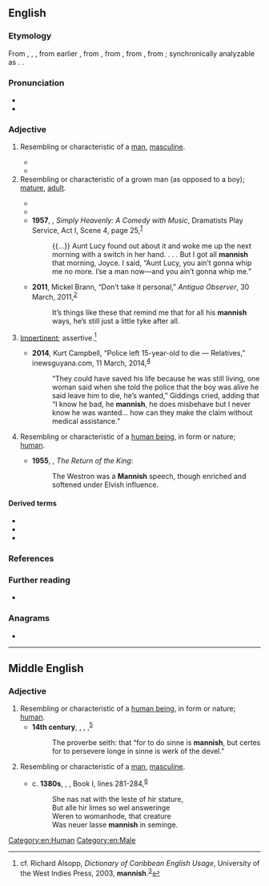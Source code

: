 ==English==

===Etymology===
From {{inh|en|enm|mannish}}, {{m|enm|mannisshe}}, {{m|enm|mannysh}}, from earlier {{m|enm|mennish|t=human", also "humanity, mankind}}, from {{inh|en|ang|mennisċ|t=human, natural, humane", also "mankind, human race}}, from {{inh|en|gem-pro|*manniskaz|t=human}}, from {{der|en|gem-pro|*mann-|t=man, human, person}}, from {{der|en|ine-pro|*man-|t=man}}; synchronically analyzable as {{suf|en|man|ish}}. {{doublet|en|mennish|mensk|mense|mensch}}.

===Pronunciation===
* {{IPA|en|/ˈmæn.ɪʃ/}}
* {{rhymes|en|ænɪʃ|s=2}}

===Adjective===
{{en-adj}}

# {{lb|en|of a woman}} Resembling or characteristic of a [[man]], [[masculine]]. {{defdate|from 16th c. (from 14th c. in Middle English)}}
#: {{syn|en|butch|masculine|unladylike}}
#* {{RQ:Shakespeare Troilus and Cressida|III|3|text=A woman impudent and '''mannish''' grown<br>Is not more loathed than an effeminate man<br>In time of action.}}
#* {{quote-book|en|author=Radclyffe Hall|authorlink=Radclyffe Hall|chapter=7|title={{w|The Well of Loneliness}}|location=London|publisher={{w|Jonathan Cape}}|year=1928|oclc=5359892|location2=New York, N.Y.|publisher2=[[w:Pascal Covici|Covici Friede Publishers]]|year2=October 1932|section2=book 1, section 1|page2=68|pageurl2=https://archive.org/details/wellofloneliness00hall/page/68/mode/1up|oclc2=872643730|passage=She detested the look of herself in large goggles, detested being forced to tie on her hat, detested the heavy, '''mannish''' coat of rough tweed that Sir Philip insisted she must wear when motoring.}}
# Resembling or characteristic of a grown man (as opposed to a boy); [[mature]], [[adult]]. {{defdate|from 16th c.}}
#: {{syn|en|manly|grown up}}
#* {{RQ:Shakespeare Cymbeline|IV|2|text=And let us, Polydore, though now our voices<br>Have got the '''mannish''' crack, sing him to the ground,}}
#* {{RQ:Richardson Clarissa|volume=I|letter=8|url=http://www.gutenberg.org/files/9296/9296-h/9296-h.htm|text=And so, with an air of '''mannish''' superiority, he seems rather to pity the bashful girl, than to apprehend that he shall not succeed.}}
#* '''1957''', {{w|Langston Hughes}}, ''Simply Heavenly: A Comedy with Music'', Dramatists Play Service, Act I, Scene 4, page 25,<sup>[https://books.google.ca/books?id=K6yY9OCGE6oC&printsec=frontcover#v=onepage&q&f=false]</sup>
#*: {{...}} Aunt Lucy found out about it and woke me up the next morning with a switch in her hand. . . . But I got all '''mannish''' that morning, Joyce. I said, “Aunt Lucy, you ain’t gonna whip me no more. I’se a man now—and you ain’t gonna whip me.”
#* '''2011''', Mickel Brann, “Don’t take it personal,” ''Antigua Observer'', 30 March, 2011,<sup>[http://antiguaobserver.com/don%E2%80%99t-take-it-personal/]</sup>
#*: It’s things like these that remind me that for all his '''mannish''' ways, he’s still just a little tyke after all.
# {{lb|en|Caribbean|Guyana}} [[impertinent|Impertinent]]; assertive.<ref>cf. Richard Alsopp, ''Dictionary of Caribbean English Usage'', University of the West Indies Press, 2003, '''mannish'''.<sup>[https://books.google.ca/books?id=PmvSk13sIc0C&printsec=frontcover]</sup></ref> {{defdate|from 19th c.}}
#* '''2014''', Kurt Campbell, “Police left 15-year-old to die — Relatives,” inewsguyana.com, 11 March, 2014,<sup>[http://www.inewsguyana.com/police-left-15-year-old-to-die-relatives/]</sup>
#*: “They could have saved his life because he was still living, one woman said when she told the police that the boy was alive he said leave him to die, he’s wanted,” Giddings cried, adding that “I know he bad, he '''mannish''', he does misbehave but I never know he was wanted… how can they make the claim without medical assistance.”
# {{lb|en|archaic}} Resembling or characteristic of a [[human being]], in form or nature; [[human]]. {{defdate|from 16th c. (from 9th c. in Anglo-Saxon)}}
#* '''1955''', {{w|JRR Tolkien}}, ''The Return of the King'':
#*: The Westron was a '''Mannish''' speech, though enriched and softened under Elvish influence.

====Derived terms====
* {{l|en|mannishly}}
* {{l|en|mannishness}}
* {{l|en|mannish water}}

===References===
<references />

===Further reading===
* {{R:OneLook}}

===Anagrams===
* {{anagrams|en|a=ahimnns|Hinmans}}

[[Category:en:Human]]
[[Category:en:Male]]

----

==Middle English==

===Adjective===
{{head|enm|adjective}}

# Resembling or characteristic of a [[human being]], in form or nature; [[human]].
#* '''14th century''', {{w|Geoffrey Chaucer}}, ''{{w|Canterbury Tales}}'', {{w|The Tale of Melibee}},<sup>[http://www.gutenberg.org/files/22120/22120-h/22120-h.htm]</sup>
#*: The proverbe seith: that “for to do sinne is '''mannish''', but certes for to persevere longe in sinne is werk of the devel.”
# {{lb|enm|of a woman}} Resembling or characteristic of a [[man]], [[masculine]]. {{defdate|from 14th c.}}
#* c. '''1380s''', {{w|Geoffrey Chaucer}}, ''{{w|Troilus and Criseyde}}'', Book I, lines 281-284,<sup>[http://www.gutenberg.org/files/257/257-h/257-h.htm]</sup>
#*: She nas nat with the leste of hir stature,
#*: But alle hir limes so wel answeringe
#*: Weren to womanhode, that creature
#*: Was neuer lasse '''mannish''' in seminge.